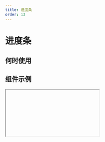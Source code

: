 ```yaml
---
title: 进度条
order: 13
---
```


# 进度条

## 何时使用

## 组件示例

<Iframe url="https://pre-yida-performance3.alibaba-inc.com/developer/progress-v2?isRenderNav=false" />

## 组件属性

<!-- | 属性名   |  属性code  | 类型 | 数据示例 | 动态属性 | 备注 |
| ------ | ------ | ------ | ------ | ----- | ----- |
| 尺寸 | size  | string  | "large" | 否 |  可选值："small", "middle", "large" |
| 形态 | shape  | string  | "line" | 否 | 可选值："line", "circle" |
| 百分比 | percent  | number  | 10  | 是 | 支持 0 到 100，超出范围，渲染不正常 |
| 状态 | state  | string  | "normal" | 否 | 可选值："normal", "success", "error" |
| 边框 | hasBorder  | bool  | false  | 否 | 是否含有边框，只有条形支持 |
| 色彩阶段变化模式 | progressive  | bool | false | 否 | 颜色随数字变化 | -->

<AttrTable dataSource={[{
  attr: '尺寸',
  code: 'size',
  type: 'string',
  demo: '"large" ',
  dafault:'',
  desc: '可选值："small", "middle", "large"'
}, {
  attr: '形态',
  code: 'shape',
  type: 'string',
  demo: '"line" ',
  dafault:'normal',
  desc: '可选值："line", "circle"'
}, {
  attr: '百分比',
  code: 'percent',
  type: 'number',
  demo: "10 ",
  dafault:'',
  desc: '支持 0 到 100，超出范围，渲染不正常 '
}, {
  attr: '状态',
  code: 'state',
  type: 'string',
  demo: '"normal" ',
  dafault:'click',
  desc: '可选值："normal", "success", "error"'
},  {
  attr: '边框',
  code: 'hasBorder',
  type: 'bool',
  demo: 'false',
  dafault:'',
  desc: '是否含有边框，只有条形支持'
}, {
  attr: '色彩阶段变化模式',
  code: 'progressive',
  type: 'bool',
  demo: 'false',
  dafault:'',
  desc: '颜色随数字变化'
},
]}
/>
